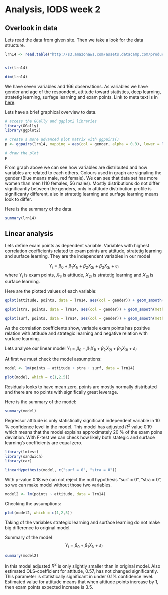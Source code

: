 # Analysis, IODS week 2

## Overlook in data


Lets read the data from given site. Then we take a look for the data structure.

```r
lrn14 <- read.table("http://s3.amazonaws.com/assets.datacamp.com/production/course_2218/datasets/learning2014.txt", sep=",", header=TRUE)


str(lrn14)

dim(lrn14)


```
 We have seven variables and 166 observations. As variables we have gender and age of the respondent, attitude toward statistics, deep learning, stratetig learning, surfage learning and exam points. Link to meta text is in [here][id].
 
[id]:http://www.helsinki.fi/~kvehkala/JYTmooc/JYTOPKYS3-meta.txt 
 
 Lets have a brief graphical overview to data. 
 
```r
# access the GGally and ggplot2 libraries
library(GGally)
library(ggplot2)

# create a more advanced plot matrix with ggpairs()
p <- ggpairs(lrn14, mapping = aes(col = gender, alpha = 0.3), lower = list(combo = wrap("facethist", bins = 20)))

# draw the plot
p

```

From graph above we can see how variables are distributed and how variables are related to each others. Colours used in graph are signaling the gender (Blue means male, red female). We can see that data set has more women than men (110 females, 56 males). Mostly distributions do not differ significantly between the genders, only in attitude distribution profile is significanty different, also in stratetig learning and surfage learning means look to differ.

Here is the summary of the data.

```r
summary(lrn14)

```




## Linear analysis

Lets define exam points as dependent variable. Variables with highest correlation coefficients related to exam points are attitude, stratetig learning and surface learning. They are the independent variables in our model

$$Y_{i} = \beta_{0} + \beta_{1}X_{1i} + \beta_{2}X_{2i} + \beta_{3}X_{3i} + \varepsilon_{i}$$
where $Y_{i}$ is exam points, $X_{1i}$ is attitude, $X_{2i}$ is stratetig learning and $X_{3i}$ is surface learning.


Here are the plotted values of each variable:

```r

qplot(attitude, points, data = lrn14, aes(col = gender)) + geom_smooth(method = "lm") + ggtitle("Regressor Attitude")

qplot(stra, points, data = lrn14, aes(col = gender)) + geom_smooth(method = "lm") + ggtitle("Regressor Stratetig Learning")

qplot(surf, points, data = lrn14, aes(col = gender)) + geom_smooth(method = "lm") + ggtitle("Regressor Surface Learning")

```

As the correlation coefficients show, variable exam points has positive relation with attitude and strategic learning and negative relation with surface learning.

Lets analyse our linear model $Y_{i} = \beta_{0} + \beta_{1}X_{1i} + \beta_{2}X_{2i} + \beta_{3}X_{3i} + \varepsilon_{i}$.

At first we must check the model assumptions:

```r

model <- lm(points ~ attitude + stra + surf, data = lrn14)

plot(model, which = c(1,2,5))


```

Residuals looks to have mean zero, points are mostly normally distributed and there are no points with significally great leverage.

Here is the summary of the model:

```r
summary(model)
```

Regressor attitude is only statistically significant independent variable in 10 % confidence level in the model. This model has adjusted $R^2$ value 0.19 which means that the model explains approximately 20 % of the exam poins deviation. With F-test we can check how likely both stategic and surface learning's coefficients are equal zero.

```r
library(lmtest)
library(sandwich)
library(car)

linearHypothesis(model, c("surf = 0", "stra = 0"))

```

With p-value 0.18 we can not reject the null hypothesis "surf = 0", "stra = 0", so we can make model without those two variables.

```r
model2 <- lm(points ~ attitude, data = lrn14)
```

Checking the assumptions:

```r
plot(model2, which = c(1,2,5))
```

Taking of the variables strategic learning and surface learning do not make big difference to original model.

Summary of the model $$Y_{i} = \beta_{0} + \beta_{1}X_{1i} + \varepsilon_{i}$$

```r
summary(model2)
```

In this model adjusted $R^2$ is only slightly smaller than in original model. Also estimated OLS-coefficient for attitude, 0.57, has not changed significantly. This parameter is statistically significant in under 0.1% confidence level. Estimated value for attitude means that when attitude points increase by 1, then exam points expected increase is 3.5.

